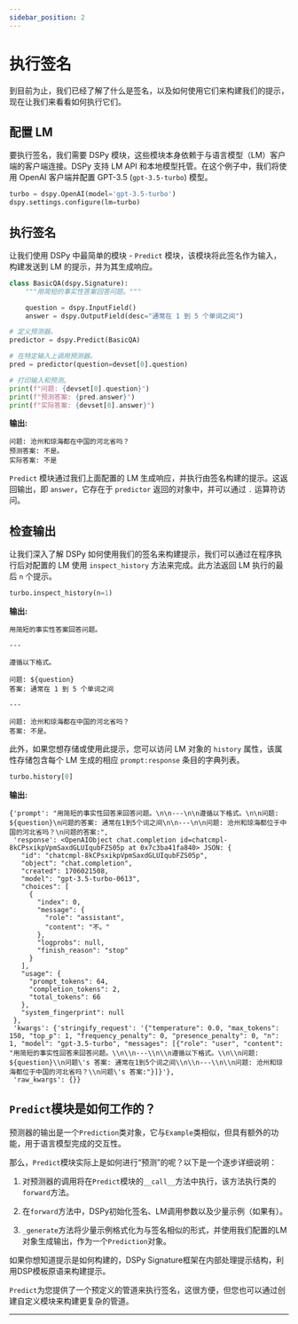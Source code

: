 ```yaml
---
sidebar_position: 2
---
```



# 执行签名

到目前为止，我们已经了解了什么是签名，以及如何使用它们来构建我们的提示，现在让我们来看看如何执行它们。

## 配置 LM

要执行签名，我们需要 DSPy 模块，这些模块本身依赖于与语言模型（LM）客户端的客户端连接。DSPy 支持 LM API 和本地模型托管。在这个例子中，我们将使用 OpenAI 客户端并配置 GPT-3.5 (`gpt-3.5-turbo`) 模型。

```python
turbo = dspy.OpenAI(model='gpt-3.5-turbo')
dspy.settings.configure(lm=turbo)
```

## 执行签名

让我们使用 DSPy 中最简单的模块 - `Predict` 模块，该模块将此签名作为输入，构建发送到 LM 的提示，并为其生成响应。

```python
class BasicQA(dspy.Signature):
    """用简短的事实性答案回答问题。"""

    question = dspy.InputField()
    answer = dspy.OutputField(desc="通常在 1 到 5 个单词之间")

# 定义预测器。
predictor = dspy.Predict(BasicQA)

# 在特定输入上调用预测器。
pred = predictor(question=devset[0].question)

# 打印输入和预测。
print(f"问题: {devset[0].question}")
print(f"预测答案: {pred.answer}")
print(f"实际答案: {devset[0].answer}")
```
**输出:**
```text
问题: 沧州和琼海都在中国的河北省吗？
预测答案: 不是。
实际答案: 不是
```

`Predict` 模块通过我们上面配置的 LM 生成响应，并执行由签名构建的提示。这返回输出，即 `answer`，它存在于 `predictor` 返回的对象中，并可以通过 `.` 运算符访问。

## 检查输出

让我们深入了解 DSPy 如何使用我们的签名来构建提示，我们可以通过在程序执行后对配置的 LM 使用 `inspect_history` 方法来完成。此方法返回 LM 执行的最后 `n` 个提示。

```python
turbo.inspect_history(n=1)
```
**输出:**
```text
用简短的事实性答案回答问题。

---

遵循以下格式。

问题: ${question}
答案: 通常在 1 到 5 个单词之间

---

问题: 沧州和琼海都在中国的河北省吗？
答案: 不是。
```

此外，如果您想存储或使用此提示，您可以访问 LM 对象的 `history` 属性，该属性存储包含每个 LM 生成的相应 `prompt:response` 条目的字典列表。

```python
turbo.history[0]
```
**输出:**
```text
{'prompt': "用简短的事实性回答来回答问题。\n\n---\n\n遵循以下格式。\n\n问题: ${question}\n问题的答案: 通常在1到5个词之间\n\n---\n\n问题: 沧州和琼海都位于中国的河北省吗？\n问题的答案:",
 'response': <OpenAIObject chat.completion id=chatcmpl-8kCPsxikpVpmSaxdGLUIqubFZS05p at 0x7c3ba41fa840> JSON: {
   "id": "chatcmpl-8kCPsxikpVpmSaxdGLUIqubFZS05p",
   "object": "chat.completion",
   "created": 1706021508,
   "model": "gpt-3.5-turbo-0613",
   "choices": [
     {
       "index": 0,
       "message": {
         "role": "assistant",
         "content": "不。"
       },
       "logprobs": null,
       "finish_reason": "stop"
     }
   ],
   "usage": {
     "prompt_tokens": 64,
     "completion_tokens": 2,
     "total_tokens": 66
   },
   "system_fingerprint": null
 },
 'kwargs': {'stringify_request': '{"temperature": 0.0, "max_tokens": 150, "top_p": 1, "frequency_penalty": 0, "presence_penalty": 0, "n": 1, "model": "gpt-3.5-turbo", "messages": [{"role": "user", "content": "用简短的事实性回答来回答问题。\\n\\n---\\n\\n遵循以下格式。\\n\\n问题: ${question}\\n问题\'s 答案: 通常在1到5个词之间\\n\\n---\\n\\n问题: 沧州和琼海都位于中国的河北省吗？\\n问题\'s 答案:"}]}'},
 'raw_kwargs': {}}
```

## `Predict`模块是如何工作的？

预测器的输出是一个`Prediction`类对象，它与`Example`类相似，但具有额外的功能，用于语言模型完成的交互性。

那么，`Predict`模块实际上是如何进行“预测”的呢？以下是一个逐步详细说明：

1. 对预测器的调用将在`Predict`模块的`__call__`方法中执行，该方法执行类的`forward`方法。

2. 在`forward`方法中，DSPy初始化签名、LM调用参数以及少量示例（如果有）。

3. `_generate`方法将少量示例格式化为与签名相似的形式，并使用我们配置的LM对象生成输出，作为一个`Prediction`对象。

如果你想知道提示是如何构建的，DSPy Signature框架在内部处理提示结构，利用DSP模板原语来构建提示。

`Predict`为您提供了一个预定义的管道来执行签名，这很方便，但您也可以通过创建自定义模块来构建更复杂的管道。

***

<AuthorDetails name="Herumb Shandilya"/>